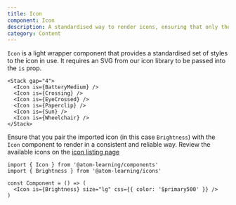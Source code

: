 ```yaml
---
title: Icon
component: Icon
description: A standardised way to render icons, ensuring that only the icons you use are included in your output
category: Content
---
```


`Icon` is a light wrapper component that provides a standardised set of styles to the icon in use. It requires an SVG from our icon library to be passed into the `is` prop.

```tsx preview
<Stack gap="4">
  <Icon is={BatteryMedium} />
  <Icon is={Crossing} />
  <Icon is={EyeCrossed} />
  <Icon is={Paperclip} />
  <Icon is={Sun} />
  <Icon is={Wheelchair} />
</Stack>
```

Ensure that you pair the imported icon (in this case `Brightness`) with the `Icon` component to render in a consistent and reliable way. Review the available icons on the [icon listing page](/theme/icons)

```tsx
import { Icon } from '@atom-learning/components'
import { Brightness } from '@atom-learning/icons'

const Component = () => (
  <Icon is={Brightness} size="lg" css={{ color: '$primary500' }} />
)
```
